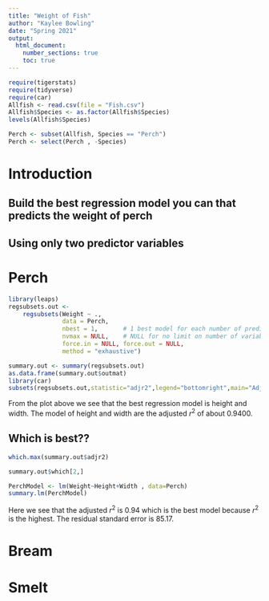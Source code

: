 ```yaml
---
title: "Weight of Fish"
author: "Kaylee Bowling"
date: "Spring 2021"
output: 
  html_document:
    number_sections: true
    toc: true
---
```



```r
require(tigerstats)
require(tidyverse)
require(car)
Allfish <- read.csv(file = "Fish.csv")
Allfish$Species <- as.factor(Allfish$Species)
levels(Allfish$Species)
```

```r
Perch <- subset(Allfish, Species == "Perch")
Perch <- select(Perch , -Species)
```


# Introduction

<!--In this section you explain what you are trying to show.  Where did the data come from?  What is the research or other question you are trying to answer?!-->

## Build the best regression model you can that predicts the weight of perch
## Using only two predictor variables  

# Perch

```r
library(leaps)
regsubsets.out <-
    regsubsets(Weight ~ .,
               data = Perch,
               nbest = 1,       # 1 best model for each number of predictors
               nvmax = NULL,    # NULL for no limit on number of variables
               force.in = NULL, force.out = NULL,
               method = "exhaustive")

summary.out <- summary(regsubsets.out)
as.data.frame(summary.out$outmat)
library(car)
subsets(regsubsets.out,statistic="adjr2",legend="bottomright",main="Adjusted R^2")
```

From the plot above we see that the best regression model is height and width. The model of height and width are the adjusted $r^2$ of about 0.9400. 

## Which is best??  

```r
which.max(summary.out$adjr2)
```
```r
summary.out$which[2,]
```

```r
PerchModel <- lm(Weight~Height+Width , data=Perch)
summary.lm(PerchModel) 
```

Here we see that the adjusted $r^2$ is 0.94 which is the best model because $r^2$ is the highest. The residual standard error is 85.17.

# Bream

# Smelt 